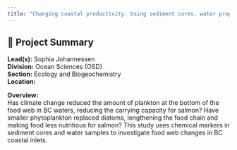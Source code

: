 ```yaml
---
title: "Changing coastal productivity: Using sediment cores, water properties and archived plankton data to identify changes at the bottom of the food web in BC’s coastal waters"
---
```


## 🧬 Project Summary

**Lead(s):** Sophia Johannessen  
**Division:** Ocean Sciences (OSD)  
**Section:** Ecology and Biogeochemistry   
**Location:**   

**Overview:**  
Has climate change reduced the amount of plankton at the bottom of the food web in BC waters, reducing the carrying capacity for salmon? Have smaller phytoplankton replaced diatoms, lengthening the food chain and making food less nutritious for salmon? This study uses chemical markers in sediment cores and water samples to investigate food web changes in BC coastal inlets.
